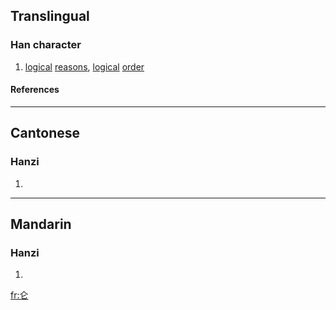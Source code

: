 {{see|侖}}

==Translingual==
===Han character===
{{Han char|rn=9|rad=人|as=02|sn=4|four=|canj=人心 (OP), XX人心 (XXOP)}}
# [[logical]] [[reason]]s, [[logical]] [[order]]
====References====
{{Han ref|kx=0092.051|hdz=10105.040|uh=4ED1|ud=20177}}
----
==Cantonese==
===Hanzi===
{{yue-hanzi|jyut=|y=leun4}}
# {{defn|Cantonese}}
----
==Mandarin==
===Hanzi===
{{cmn-hanzi|tra=侖|pin=[[lún]] ([[lun2]])|wg=lun<sup>2</sup>}}
# {{defn|Mandarin}}




[[fr:仑]]